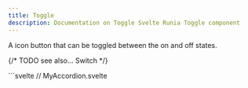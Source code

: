 ```yaml
---
title: Toggle
description: Documentation on Toggle Svelte Runia Toggle component
---
```




<Links componentName="toggle" ariaLink="https://www.w3.org/WAI/ARIA/apg/patterns/button/" />

<div class="py-4 text-xl text-[var(--sl-color-gray-2)]">
    A icon button that can be toggled between the on and off states.
</div>

{/* TODO see also... Switch */}

<Tabs>
    <TabItem label="Preview" icon="laptop">
        <InteractivePreview client:load />
    </TabItem>
    <TabItem label="Code" icon="seti:svelte">
        ```svelte
        // MyAccordion.svelte
        <script lang="ts">
            import { Toggle } from "@niklasburggraaff/svelte-runia";

            let { pressed = $bindable(), disabled }: any = $props();
        </script>

        {#snippet axe()}
            <svg xmlns="http://www.w3.org/2000/svg" width="24" height="24" viewBox="0 0 24 24" fill="none" stroke="currentColor" stroke-width="2" stroke-linecap="round" stroke-linejoin="round">
                <path d="m14 12-8.5 8.5a2.12 2.12 0 1 1-3-3L11 9" />
                <path d="M15 13 9 7l4-4 6 6h3a8 8 0 0 1-7 7z" />
            </svg>
        {/snippet}

        <Toggle
            bind:pressed
            {disabled}
            aria-label="Toggle"
            class="bg-background-alt hover:bg-muted active:scale-98 active:bg-dark-10 data-[state=on]:bg-muted data-[state=off]:text-foreground-alt data-[state=on]:text-foreground active:data-[state=on]:bg-dark-10 inline-flex size-10 items-center justify-center rounded-[9px] transition-all"
        >
            <Axe />
        </Toggle>
        ```
    </TabItem>

</Tabs>

### Features

<Features features={["Full keyboard navigation."]} />

## Usage

Importing `Toggle` gives you access the components.

    ```svelte {2} /<(Toggle)>/
    // MyComponent.svelte
    <script lang="ts">
        import { Toggle } from "@niklasburggraaff/svelte-runia";
    </script>

    {#snippet icon()}...{/snippet}
    <Toggle aria-label="Toggle">
        {@render icon()}
    </Toggle>

    ```

-   The `Toggle` _must_ be passed a `aria-label` or `aria-labelledby` prop
    -   The `aria-label` should describe what the toggle does when pressed
    -   If the description is already in an element, use `aria-labelledby` to reference the id of that element

:::caution
Do NOT change the `aria-label` based on the state of the toggle.
The `aria-pressed` attribute is handled by the component to determine the state.

As an example, if the toggle is for arming an axe with the `aria-label` set to `"Arm axe"`.
The `aria-pressed` attributes indicates if the axes is armed.
Now let's say when the toggle is pressed, the `aria-label` is changed to `"Disarm axe"`.
The `aria-pressed` attribute will be `true`.
So is it `true` that the axe is disarmed? No, of course not!
:::

## API

### Toggle

<API.Introduction name="Toggle" element="button" description="the entire toggle." />

#### Props

<API.Props
    props={[
        {
            name: "pressed",
            type: "boolean",
            bindable: true,
            defaultValue: "false",
            description: "Whether the toggle is pressed."
        },
        {
            name: "disabled",
            type: "boolean",
            defaultValue: "false",
            description: "When `true`, prevents the user from interacting with the toggle."
        },
        {
            name: "aria-label",
            type: "string",
            defaultValue: undefined,
            description: "Description of what the toggle does when pressed."
        },
        {
            name: "aria-labelledby",
            type: "string",
            defaultValue: undefined,
            description: "ID of element that describes what the toggle does when pressed."
        },
        {
            name: "element",
            type: "HTMLButtonElement",
            bindable: true,
            defaultValue: undefined,
            description: "The rendered `button` element."
        }
    ]}
/>

#### Data attributes

<API.DataAttributes
    attributes={[
        {
            name: "data-state",
            public: true,
            values: "'on' | 'off'",
            description: "The state of the toggle."
        },
        {
            name: "data-disabled",
            public: true,
            values: undefined,
            description: "Present when the toggle is disabled."
        }
    ]}
/>

## Accessibility

Adheres to the Toggle button in [WAI-ARIA Button Pattern](https://www.w3.org/WAI/ARIA/apg/patterns/button/).

### Keyboard interactions

<A11y.Keyboard
    interactions={[
        {
            keys: ["Enter", "Space"],
            condition: "If focus on a `Trigger`",
            action: "Attempts to toggle the state of the toggle."
        }
    ]}
/>

#### Other events

<A11y.Events
    events={[
        {
            component: "Toggle",
            event: "onclick",
            action: "Attempts to toggle the state of the toggle."
        }
    ]}
/>

### ARIA attributes

#### Toggle

<A11y.ARIAAttributes
    attributes={[
        {
            name: "aria-pressed",
            type: "'on' | 'off'",
            description:
                "`'on'` when the toggle is pressed and `'off'` when the toggle is not pressed."
        },
        {
            name: "aria-label",
            type: "string",
            description: "Description of what the toggle does when pressed."
        },
        {
            name: "aria-labelledby",
            type: "string",
            description: "ID of element that describes what the toggle does when pressed."
        }
    ]}
/>

## Examples

### Pressed by default

Use the `pressed` prop to set the initial state of the toggle to be pressed.

<Example>
    <div slot="code">
        ```svelte "pressed"
        <Toggle pressed>
            ...
        </Toggle>
        ```
    </div>
    <div class="flex justify-center" slot="preview"><Examples.DefaultPressed client:load  /></div>

</Example>

### Label by element

Set the `aria-labelledby` prop to the `id` of an element that describes what the toggle does when pressed.

<Example>
    <div slot="code">
        ```svelte "aria-labelledby="axe-label"" "id="axe-label""
        <label id="axe-label">Arm axe</label>
        <Toggle aria-labelledby="axe-label">...</Toggle>
        ```
    </div>
    <div class="not-content flex items-center justify-center gap-x-4" slot="preview">
        <Examples.LabelledByElement client:load />
    </div>
</Example>

